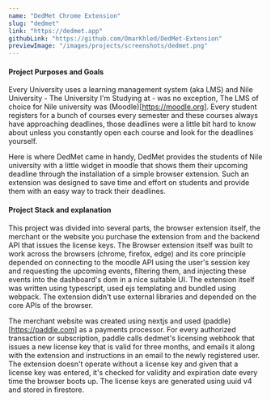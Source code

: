 ```yaml
---
name: "DedMet Chrome Extension"
slug: "dedmet"
link: "https://dedmet.app"
githubLink: "https://github.com/OmarKhled/DedMet-Extension"
previewImage: "/images/projects/screenshots/dedmet.png"
---
```


#### Project Purposes and Goals

Every University uses a learning management system (aka LMS) and Nile University - The University I'm Studying at - was no exception, The LMS of choice for Nile university was (Moodle)[https://moodle.org]. Every student registers for a bunch of courses every semester and these courses always have approaching deadlines, those deadlines were a little bit hard to know about unless you constantly open each course and look for the deadlines yourself.

Here is where DedMet came in handy, DedMet provides the students of Nile university with a little widget in moodle that shows them their upcoming deadline through the installation of a simple browser extension. Such an extension was designed to save time and effort on students and provide them with an easy way to track their deadlines.

<ImageFrame src="/images/projects/screenshots/dedmet-widget.jpg" caption="The DedMet Widget" />

#### Project Stack and explanation

This project was divided into several parts, the browser extension itself, the merchant or the website you purchase the extension from and the backend API that issues the license keys. The Browser extension itself was built to work across the browsers (chrome, firefox, edge) and its core principle depended on connecting to the moodle API using the user's session key and requesting the upcoming events, filtering them, and injecting these events into the dashboard's dom in a nice suitable UI. The extension itself was written using typescript, used ejs templating and bundled using webpack. The extension didn't use external libraries and depended on the core APIs of the browser. 

The merchant website was created using nextjs and used (paddle)[https://paddle.com] as a payments processor. For every authorized transaction or subscription, paddle calls dedmet's licensing webhook that issues a new license key that is valid for three months, and emails it along with the extension and instructions in an email to the newly registered user. The extension doesn't operate without a license key and given that a license key was entered, it's checked for validity and expiration date every time the browser boots up. The license keys are generated using uuid v4 and stored in firestore.

